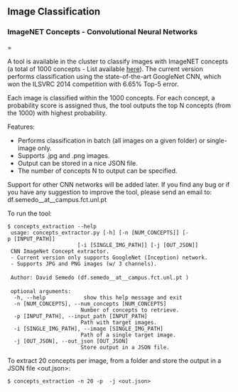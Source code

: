 == Image Classification ==

=== ImageNET Concepts - Convolutional Neural Networks ====

A tool is available in the cluster to classify images with ImageNET concepts (a total of 1000 concepts - List available [http://image-net.org/challenges/LSVRC/2014/browse-synsets here]).
The current version performs classification using the state-of-the-art GoogleNet CNN, which won the ILSVRC 2014 competition with 6.65% Top-5 error.  

Each image is classified within the 1000 concepts. For each concept, a probability score is assigned thus, the tool outputs the top N concepts (from the 1000) with highest probability. 

Features:
* Performs classification in batch (all images on a given folder) or single-image only.
* Supports .jpg and .png images.
* Output can be stored in a nice JSON file.
* The number of concepts N to output can be specified.

Support for other CNN networks will be added later. 
If you find any bug or if you have any suggestion to improve the tool, please send an email to: df.semedo__at__campus.fct.unl.pt 

To run the tool:

 $ concepts_extraction --help
  usage: concepts_extractor.py [-h] [-n [NUM_CONCEPTS]] [-p [INPUT_PATH]]
                       [-i [SINGLE_IMG_PATH]] [-j [OUT_JSON]]
  CNN ImageNet Concept extractor.
  - Current version only supports GoogleNet (Inception) network.
  - Supports JPG and PNG images (w/ 3 channels).
 
  Author: David Semedo (df.semedo__at__campus.fct.unl.pt )
 
  optional arguments:
   -h, --help            show this help message and exit
   -n [NUM_CONCEPTS], --num_concepts [NUM_CONCEPTS]
                        Number of concepts to retrieve.
   -p [INPUT_PATH], --input_path [INPUT_PATH]
                        Path with target images.
   -i [SINGLE_IMG_PATH], --image [SINGLE_IMG_PATH]
                        Path of a single target image.
   -j [OUT_JSON], --out_json [OUT_JSON]
                        Store output in a JSON file.

To extract 20 concepts per image, from a folder <folder> and store the output in a JSON file <out.json>:
 $ concepts_extraction -n 20 -p <folder> -j <out.json>